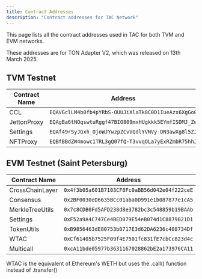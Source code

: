 ```yaml
---
title: Contract Addresses
description: "Contract addresses for TAC Network"
---
```


This page lists all the contract addresses used in TAC for both TVM and EVM networks.

<Info>
  These addresses are for TON Adapter V2, which was released on 13th March 2025.
</Info>

## TVM Testnet

| Contract Name | Address                                            |
| ------------- | -------------------------------------------------- |
| CCL           | `EQAVGclLM4b0fb4pYRbS-OUUJiXlaTk8C0D1IueAzx6XgGo0` |
| JettonProxy   | `EQAgBa6tNOqswtuRggf47BIO809mxHUgkkk5EYmfISDMJ_Zw` |
| Settings      | `EQAf49rSyJGxh_OjoWJYwzpZCvVQdlYVNVy-DN3awXg8l5ZJ` |
| NFTProxy      | `EQBfBBdZW4mowc1TRL3gQ07fQ-T3vvqOLa7yExRZmbR75hhJ` |

## EVM Testnet (Saint Petersburg)

| Contract Name   | Address                                      |
| --------------- | -------------------------------------------- |
| CrossChainLayer | `0x4f3b05a601B7103CF8Fc0aBB56d042e04f222ceE` |
| Consensus       | `0x2BF0030eD6635BCc01aba0D991e1b087877e1cA5` |
| MerkleTreeUtils | `0x7c8CDB0Fd5AFD238d8e3782bc3c548859b19BAAb` |
| Settings        | `0xF52a9A4C747Ce4BED079E54eB074d1C8879021D1` |
| TokenUtils      | `0xB9856463dE80753b0717E3d62DA6236c408734Df` |
| WTAC            | `0xCf61405b7525F09f4E7501fc831fE7cbCc823d4c` |
| Multicall       | `0xcA11bde05977b3631167028862bE2a173976CA11` |

<Info>
  WTAC is the equivalent of Ethereum's WETH but uses the .call() function
  instead of .transfer()
</Info>
